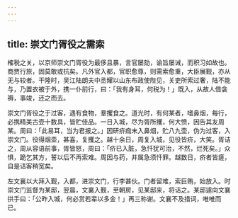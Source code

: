 ```yaml
---
---
---
```

title: 崇文门胥役之需索
---



榷税之关，以京师崇文门胥役为最侈且暴，言官屡劾，谕旨屡诫，而积习如故也。商贾行旅，固莫敢或抗矣。凡外官入都，官职愈尊，则需索愈重，大臣展觐，亦从无与较者。干隆时，吴江陆朗夫中丞耀以山东布政使陛见，关吏所索过奢，陆不能与，乃置衣被于外，携一仆前行，曰：「我有身耳，何税为！」既入，从故人借衾褥，事竣，还之而去。

崇文门胥役之于过客，遇有食物，羣攫食之。道光时，有何某者，嗜鼻烟，每行，必携精美古壶十数具，皆贮佳品。一日入城，尽为胥所攫，何大愤，因告其友周某。周曰：「此易耳，当为君报之。」因研疥痂末入鼻烟，贮八九壶，伪为过客，入崇文门。役得烟壶，甚喜，复攫之。越十余日，周复入城，见役皆疥，大笑。胥诘之，周从容语前事，胥皆怒，周曰：「疥已入脏，急忏犹可治，不然，烂死矣。」众惧，跪乞其方，誓以后不再索难。周因与药，并属急须忏罪。越数日，疥者皆瘥，自是诘客稍宽矣。

左文襄以大拜入觐，入都，进崇文门，行李甚伙。门者留难，索巨贿，始放入。时崇文门监督为某邸，翌晨，文襄入觐，至朝房，见某邸来，将诘之。某邸遽向文襄拱手曰：「公昨入城，何必赏若辈以多金！」再三称谢。文襄不及措词，唯唯而已。